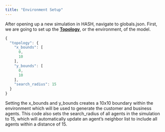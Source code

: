 ```yaml
---
title: "Environment Setup"
---
```


After opening up a new simulation in HASH, navigate to globals.json. First, we are going to set up the [**Topology**](/docs/simulations/create/configuration/topology), or the environment, of the model.

<Tabs>
<Tab title="globals.json" >

```javascript
{
  "topology": {
    "x_bounds": [
      0,
      10
    ],
    "y_bounds": [
      0,
      10
    ],
    "search_radius": 15
  }
}
```

</Tab>
</Tabs>

Setting the x_bounds and y_bounds creates a 10x10 boundary within the environment which will be used to generate the customer and business agents. This code also sets the search_radius of all agents in the simulation to 15, which will automatically update an agent’s neighbor list to include all agents within a distance of 15.
